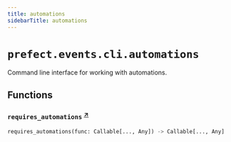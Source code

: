 ```yaml
---
title: automations
sidebarTitle: automations
---
```


# `prefect.events.cli.automations`



Command line interface for working with automations.


## Functions

### `requires_automations` <sup><a href="https://github.com/PrefectHQ/prefect/blob/main/src/prefect/events/cli/automations.py#L31" target="_blank">↗</a></sup>

```python
requires_automations(func: Callable[..., Any]) -> Callable[..., Any]
```
